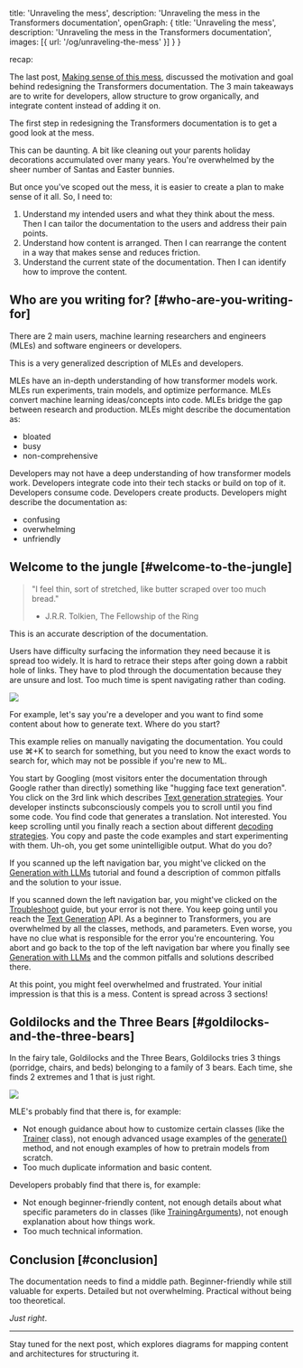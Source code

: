   title: 'Unraveling the mess',
  description: 'Unraveling the mess in the Transformers documentation',
  openGraph: {
    title: 'Unraveling the mess',
    description: 'Unraveling the mess in the Transformers documentation',
    images: [{ url: '/og/unraveling-the-mess' }]
  }
}

<div class="pt-6">
  <p class="text-xs">recap:</p>
  <p class="text-xs">The last post, <a class="underline underline-offset-auto" href="./making-sense-of-this-mess">Making sense of this mess</a>, discussed the motivation and goal behind redesigning the Transformers documentation. The 3 main takeaways are to write for developers, allow structure to grow organically, and integrate content instead of adding it on.</p>
</div>

The first step in redesigning the Transformers documentation is to get a good look at the mess.

This can be daunting. A bit like cleaning out your parents holiday decorations accumulated over many years. You're overwhelmed by the sheer number of Santas and Easter bunnies.

But once you've scoped out the mess, it is easier to create a plan to make sense of it all. So, I need to:

1. Understand my intended users and what they think about the mess. Then I can tailor the documentation to the users and address their pain points.
2. Understand how content is arranged. Then I can rearrange the content in a way that makes sense and reduces friction.
3. Understand the current state of the documentation. Then I can identify how to improve the content.

## Who are you writing for? [#who-are-you-writing-for]

<Tweet
    id="1511347365374009350"
/>

There are 2 main users, <a class="underline decoration-sky-500 decoration-2 underline-offset-4">machine learning researchers and engineers (MLEs)</a> and <a class="underline decoration-green-500 decoration-2 underline-offset-4">software engineers or developers</a>.

<Callout emoji="✦">This is a very generalized description of MLEs and developers.</Callout>

MLEs have an in-depth understanding of how transformer models work. MLEs run experiments, train models, and optimize performance. MLEs convert machine learning ideas/concepts into code. MLEs bridge the gap between research and production. MLEs might describe the documentation as:

* bloated
* busy
* non-comprehensive

Developers may not have a deep understanding of how transformer models work. Developers integrate code into their tech stacks or build on top of it. Developers consume code. Developers create products. Developers might describe the documentation as:

* confusing
* overwhelming
* unfriendly

## Welcome to the jungle [#welcome-to-the-jungle]

> "I feel thin, sort of stretched, like butter scraped over too much bread."
> - J.R.R. Tolkien, The Fellowship of the Ring

This is an accurate description of the documentation.

Users have difficulty surfacing the information they need because it is spread too widely. It is hard to retrace their steps after going down a rabbit hole of links. They have to plod through the documentation because they are unsure and lost. Too much time is spent navigating rather than coding.

<div class="flex justify-center">
    <img class="rounded-xl" src="https://huggingface.co/datasets/stevhliu/personal-blog/resolve/main/caveman-spongebob.png"/>
</div>

For example, let's say you're a developer and you want to find some content about how to generate text. Where do you start?

<Callout emoji="✦">This example relies on manually navigating the documentation. You could use ⌘+K to search for something, but you need to know the exact words to search for, which may not be possible if you're new to ML.</Callout>

You start by Googling (most visitors enter the documentation through Google rather than directly) something like "hugging face text generation". You click on the 3rd link which describes [Text generation strategies](https://hf.co/docs/transformers/generation_strategies). Your developer instincts subconsciously compels you to scroll until you find some code. You find code that generates a translation. Not interested. You keep scrolling until you finally reach a section about different [decoding strategies](https://hf.co/docs/transformers/generation_strategies#decoding-strategies). You copy and paste the code examples and start experimenting with them. Uh-oh, you get some unintelligible output. What do you do?

If you scanned up the left navigation bar, you might've clicked on the [Generation with LLMs](https://hf.co/docs/transformers/llm_tutorial) tutorial and found a description of common pitfalls and the solution to your issue.

If you scanned down the left navigation bar, you might've clicked on the [Troubleshoot](https://hf.co/docs/transformers/troubleshooting) guide, but your error is not there. You keep going until you reach the [Text Generation](https://hf.co/docs/transformers/main_classes/text_generation) API. As a beginner to Transformers, you are overwhelmed by all the classes, methods, and parameters. Even worse, you have no clue what is responsible for the error you're encountering. You abort and go back to the top of the left navigation bar where you finally see [Generation with LLMs](https://hf.co/docs/transformers/llm_tutorial) and the common pitfalls and solutions described there.

At this point, you might feel overwhelmed and frustrated. Your initial impression is that this is a mess. Content is spread across 3 sections!

## Goldilocks and the Three Bears [#goldilocks-and-the-three-bears]

In the fairy tale, Goldilocks and the Three Bears, Goldilocks tries 3 things (porridge, chairs, and beds) belonging to a family of 3 bears. Each time, she finds 2 extremes and 1 that is just right.

<div class="flex justify-center">
  <img class="rounded-xl" src="https://huggingface.co/datasets/stevhliu/personal-blog/resolve/main/goldilocks.png"/>
</div>

MLE's probably find that there is, for example:

- Not enough guidance about how to customize certain classes (like the [Trainer](https://hf.co/docs/transformers/main_classes/trainer) class), not enough advanced usage examples of the [generate()](https://hf.co/docs/transformers/main_classes/text_generation#transformers.GenerationMixin.generate) method, and not enough examples of how to pretrain models from scratch.
- Too much duplicate information and basic content.

Developers probably find that there is, for example:

- Not enough beginner-friendly content, not enough details about what specific parameters do in classes (like [TrainingArguments](https://huggingface.co/docs/transformers/main/en/main_classes/trainer#transformers.TrainingArguments)), not enough explanation about how things work.
- Too much technical information.

## Conclusion [#conclusion]

The documentation needs to find a middle path. Beginner-friendly while still valuable for experts. Detailed but not overwhelming. Practical without being too theoretical.

*Just right*.

***

<p class="text-sm">Stay tuned for the next post, which explores diagrams for mapping content and architectures for structuring it.</p>